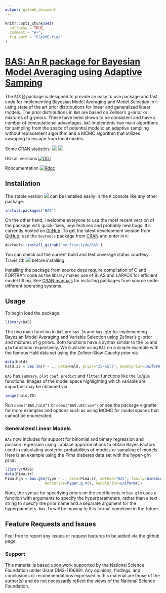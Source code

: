 ```yaml
---
output: github_document
---
```


<!-- README.md is generated from README.Rmd. Please edit that file -->

```r
knitr::opts_chunk$set(
  collapse = TRUE,
  comment = "#>",
  fig.path = "README-fig/"
)
```
# [BAS: An R package for Bayesian Model Averaging using Adaptive Samping ](https://github.com/merliseclyde/BAS)

The  `BAS` [R](http://r-project.org) package is designed to
provide an easy to use package and fast code for implementing Bayesian Model
Averaging and Model Selection in `R` using state of the art prior
distributions for linear and generalized linear models.  The
prior distributions in `BAS` are based on Zellner's g-prior or
mixtures of g-priors. These have been shown to be consistent and have
a number of computational advantages. `BAS` implements two main
algorithms for sampling from the space of potential models: an
adaptive sampling without replacement algorithm and a MCMC algorithm
that utilizes swapping to escape from local modes.  


Some CRAN statistics: [![](http://cranlogs.r-pkg.org/badges/BAS)](http://cran.rstudio.com/web/packages/BAS/index.html) [![](http://cranlogs.r-pkg.org/badges/grand-total/BAS)](http://cran.rstudio.com/web/packages/BAS/index.html)



DOI all versions 
[![DOI](https://zenodo.org/badge/DOI/110.5281/zenodo.595639.svg)](https://doi.org/10.5281/zenodo.595639)

Rdocumentation
[![Rdoc](http://www.rdocumentation.org/badges/version/BAS)](http://www.rdocumentation.org/packages/BAS)

## Installation

The stable version [![](http://www.r-pkg.org/badges/version/BAS)](https://cran.r-project.org/package=BAS) can be installed easily in the `R` console like any other package:

```r
install.packages('BAS')
```

On the other hand, I welcome everyone to use the most recent version
of the package with quick-fixes, new features and probably new
bugs. It's currently hosted on
[GitHub](https://github.com/merliseclyde/BAS). To get the latest
development version from [GitHub](https://github.com/merliseclyde),
use the `devtools` package from
[CRAN](https://cran.r-project.org/package=devtools) and enter in `R`:

```r
devtools::install_github('merliseclyde/BAS')
```

You can check out the current build and test coverage status courtesy Travis CI: [![](https://travis-ci.org/merliseclyde/BAS.png?branch=master)](https://travis-ci.org/merliseclyde/BAS) 
before installing.

Installing the package from source does require compilation of C and FORTRAN code as the library makes use of BLAS and LAPACK for efficient model fitting.  See [CRAN manuals](https://cran.r-project.org/doc/manuals/r-devel/R-admin.html) for installing packages from source under different operating systems.

## Usage

To begin load the package:
```r
library(BAS)
```

The two main function in `BAS` are `bas.lm` and `bas.glm` for implementing Bayesian Model Averaging and Variable Selection using Zellner's g-prior and mixtures of g priors.  Both functions have a syntax similar to the `lm` and `glm` functions respectively.  We illustrate using `BAS` on a simple example with the famous Hald data set using the Zellner-Siow Cauchy prior via

```r
data(Hald)
hald.ZS = bas.lm(Y ~ ., data=Hald, prior="ZS-null", modelprior=uniform(), method="BAS")
```

`BAS` has `summary`, `plot` `coef`, `predict` and `fitted` functions like the `lm`/`glm` functions.   Images of the model space highlighting which variable are important may be obtained via
```r
image(hald.ZS)
```

Run `demo("BAS.hald")` or `demo("BAS.USCrime")` or see the package vignette for more examples and options such as using MCMC for model spaces that cannot be enumerated. 

### Generalized Linear Models

`BAS` now includes for support for binomial and binary regression and poisson regression using Laplace approximations to obtain Bayes Factors used in calculating posterior probabilities of models or sampling of models.  Here is an example using the Pima diabetes data set with the hyper-g/n prior:

```r
library(MASS)
data(Pima.tr)
Pima.hgn = bas.glm(type ~ ., data=Pima.tr, method="BAS", family=binomial(),
                  betaprior=hyper.g.n(), modelprior=uniform())
```

Note, the syntac for specifying priors on the coefficients in `bas.glm` uses a function with arguments to specify the hyperparameters, rather than a text string to specify the prior name and a separate argument for the hyperpameters.  `bas.lm` will be moving to this format sometime in the future.

## Feature Requests and Issues

Feel free to report any issues or request features to be added via the github page.

### Support

  This material is based upon work supported by the National Science
	Foundation under Grant DMS-1106891.  Any opinions, findings, and 
	conclusions or recommendations expressed in this material are those of
	the author(s) and do not necessarily reflect the views of the 
	National Science Foundation.

